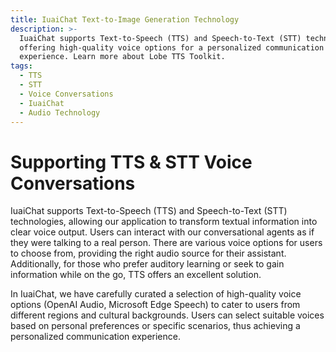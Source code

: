 ```yaml
---
title: IuaiChat Text-to-Image Generation Technology
description: >-
  IuaiChat supports Text-to-Speech (TTS) and Speech-to-Text (STT) technologies,
  offering high-quality voice options for a personalized communication
  experience. Learn more about Lobe TTS Toolkit.
tags:
  - TTS
  - STT
  - Voice Conversations
  - IuaiChat
  - Audio Technology
---
```


# Supporting TTS & STT Voice Conversations

IuaiChat supports Text-to-Speech (TTS) and Speech-to-Text (STT) technologies, allowing our application to transform textual information into clear voice output. Users can interact with our conversational agents as if they were talking to a real person. There are various voice options for users to choose from, providing the right audio source for their assistant. Additionally, for those who prefer auditory learning or seek to gain information while on the go, TTS offers an excellent solution.

In IuaiChat, we have carefully curated a selection of high-quality voice options (OpenAI Audio, Microsoft Edge Speech) to cater to users from different regions and cultural backgrounds. Users can select suitable voices based on personal preferences or specific scenarios, thus achieving a personalized communication experience.
